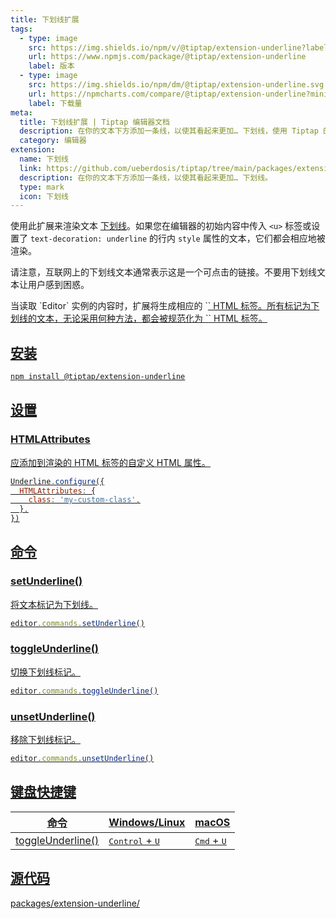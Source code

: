 ```yaml
---
title: 下划线扩展
tags:
  - type: image
    src: https://img.shields.io/npm/v/@tiptap/extension-underline?label=version
    url: https://www.npmjs.com/package/@tiptap/extension-underline
    label: 版本
  - type: image
    src: https://img.shields.io/npm/dm/@tiptap/extension-underline.svg
    url: https://npmcharts.com/compare/@tiptap/extension-underline?minimal=true
    label: 下载量
meta:
  title: 下划线扩展 | Tiptap 编辑器文档
  description: 在你的文本下方添加一条线，以使其看起来更加… 下划线，使用 Tiptap 的… 下划线扩展。更多内容请查看文档！
  category: 编辑器
extension:
  name: 下划线
  link: https://github.com/ueberdosis/tiptap/tree/main/packages/extension-underline
  description: 在你的文本下方添加一条线，以使其看起来更加… 下划线。
  type: mark
  icon: 下划线
---
```



使用此扩展来渲染文本 <u>下划线</u>。如果您在编辑器的初始内容中传入 `<u>` 标签或设置了 `text-decoration: underline` 的行内 `style` 属性的文本，它们都会相应地被渲染。

请注意，互联网上的下划线文本通常表示这是一个可点击的链接。不要用下划线文本让用户感到困惑。

<Callout title="限制" variant="default">
    当读取 `Editor` 实例的内容时，扩展将生成相应的 `<u>` HTML 标签。所有标记为下划线的文本，无论采用何种方法，都会被规范化为 `<u>` HTML 标签。
</Callout>

<CodeDemo path="/Marks/Underline" />

## 安装

```bash
npm install @tiptap/extension-underline
```

## 设置

### HTMLAttributes

应添加到渲染的 HTML 标签的自定义 HTML 属性。

```js
Underline.configure({
  HTMLAttributes: {
    class: 'my-custom-class',
  },
})
```

## 命令

### setUnderline()

将文本标记为下划线。

```js
editor.commands.setUnderline()
```

### toggleUnderline()

切换下划线标记。

```js
editor.commands.toggleUnderline()
```

### unsetUnderline()

移除下划线标记。

```js
editor.commands.unsetUnderline()
```

## 键盘快捷键

| 命令               | Windows/Linux                     | macOS                         |
| ----------------- | --------------------------------- | ----------------------------- |
| toggleUnderline() | <kbd>Control</kbd> + <kbd>U</kbd> | <kbd>Cmd</kbd> + <kbd>U</kbd> |

## 源代码

[packages/extension-underline/](https://github.com/ueberdosis/tiptap/blob/main/packages/extension-underline/)